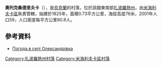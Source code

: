 {{coord|47|6|7|N|35|10|24|E|scale:100000|display=title}}

'''奧列克桑德里夫卡'''（{{lang-uk|Олександрівка}}），是[[烏克蘭|烏克蘭]]的村落，位於該國東南部[[扎波羅熱州|扎波羅熱州]]，由[[米海利夫卡區|米海利夫卡區]]負責管轄，始建於1825年，面積0.73平方公里，海拔高度76米，2001年人口59，人口密度每平方公里80.8人。

==參考資料==
* [http://weather.in.ua/ua/zaporozhskaja/18656 Погода в селі Олександрівка] {{Wayback|url=http://weather.in.ua/ua/zaporozhskaja/18656 |date=20160305093908 }}

[[Category:扎波羅熱州村落|Category:扎波羅熱州村落]]
[[Category:米海利夫卡區村落|Category:米海利夫卡區村落]]


{{Zaporizhia-geo-stub}}